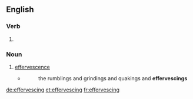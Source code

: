 ==English==

===Verb===
{{head|en|present participle}}

# {{present participle of|effervesce|lang=en}}

===Noun===
{{en-noun}}

# [[effervescence]]
#* {{w|Mark Twain}}
#*: the rumblings and grindings and quakings and '''effervescings'''

[[de:effervescing]]
[[et:effervescing]]
[[fr:effervescing]]
